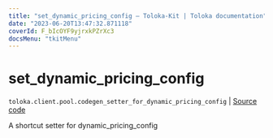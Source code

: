 ```yaml
---
title: "set_dynamic_pricing_config — Toloka-Kit | Toloka documentation"
date: "2023-06-20T13:47:32.871118"
coverId: F_bIcOYF9yjrxkPZrXc3
docsMenu: "tkitMenu"
---
```


# set_dynamic_pricing_config

`toloka.client.pool.codegen_setter_for_dynamic_pricing_config` | [Source code](https://github.com/Toloka/toloka-kit/blob/v1.2.0/src/client/pool/__init__.py#L0)

A shortcut setter for dynamic_pricing_config